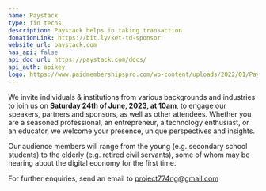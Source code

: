 ```yaml
---
name: Paystack
type: fin techs
description: Paystack helps in taking transaction
donationLink: https://bit.ly/ket-td-sponsor
website_url: paystack.com
has_api: false
api_doc_url: https://paystack.com/docs/
api_auth: apikey
logo: https://www.paidmembershipspro.com/wp-content/uploads/2022/01/Paystack-Gateway-Add-On-Icon-300x300.png
---
```


We invite individuals & institutions from various backgrounds and industries to join us on **Saturday 24th of June, 2023, at 10am**, to engage our speakers, partners and sponsors, as well as other attendees. Whether you are a seasoned professional, an entrepreneur, a technology enthusiast, or an educator, we welcome your presence, unique perspectives and insights.

Our audience members will range from the young (e.g. secondary school students) to the elderly (e.g. retired civil servants), some of whom may be hearing about the digital economy for the first time.

For further enquiries, send an email to [project774ng@gmail.com](mailto:project774ng@gmail.com)
